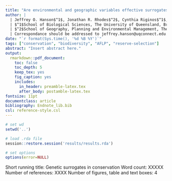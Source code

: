 ```yaml
---
title: "Are environmental and geographic variables effective surrogates for genetic variation in conservation planning?"
author: |
  | Jeffrey O. Hanson$^1$, Jonathan R. Rhodes$^2$, Cynthia Riginos$^1$, Hugh P. Possingham$^1$, Richard A. Fuller$^1$
  | $^1$School of Biological Sciences, The University of Queensland, Brisbane, QLD, Australia
  | $^2$School of Geography, Planning and Environmental Management, The University of Queensland, Brisbane, QLD, Australia
  | Correspondance should be addressed to jeffrey.hanson@uqconnect.edu.au
date: "`r format(Sys.time(), '%d %B %Y')`"
tags: ["conservation", "biodiversity", "AFLP", "reserve-selection"]
abstract: "Insert abstract here."
output:
  rmarkdown::pdf_document:
    toc: false
    toc_depth: 5
    keep_tex: yes
    fig_caption: yes
    includes:
      in_header: preamble-latex.tex
      after_body: postamble-latex.tex
fontsize: 11pt
documentclass: article
bibliography: Endnote_lib.bib
csl: reference-style.csl
---
```


<!-- NOTES -->
<!-- 150 word limit for abstract -->
<!-- 5000 word length limit -->

```r
# set wd
setwd('..')

# load .rda file
session::restore.session('results/results.rda')

# set options
options(error=NULL)
```


<!--  title page -->
Short running title: Genetic surrogates in conservation \newline
Word count: XXXXX \newline
Number of references: XXXX \newline
Number of figures, table and text boxes: 4 \newline

\newpage

<!-- add line numbers -->
\begin{linenumbers}

## Introduction
<!--  main text -->
Biodiversity is under threat. In recent history, many species have gone extinct [@r270; @r272]. Today, thousands of species are listed as endangered or near threatened in the International Union for Conservation of Nature (IUCN) red list (\url{www.iucnredlist.org}). In the near future, species are expected to face even more threats [eg. climate change; @r236; @r243]. In response to this crisis, the overarching aim of conservation is to maximize the long-term persistence of biodiversity [@r255; @r67].

Protected areas are one of the hallmarks of modern conservation [@r440]. They buffer species from anthropogenic impacts and provide places for biodiversity processes to persist (eg. nutrient cycling and water purification). Protected areas also set the stage for direct management actions to enhance species recovery (eg. habitat rehabilitation, translocation, and invasive species management). But the resources available for conservation are limited, and so protected areas must be cost-effective. As a consequence, decision support tools [eg. $\texttt{MARXAN}$; @r22; $\texttt{Zonation}$; @r429] are used to identify cost-effective plans for protected areas (prioritizations). These tools typically estimate the benefit that a given species receives from a given prioritization based on the proportion of its range that is secured (eg. using targets). However, the true benefit of a given prioritization is dependent on many additional factors that are not used to inform the reserve selection process.

Protected areas must preserve intra-specific genetic variation to maximize species recovery [@r67; @r3; @r61]. This variation can be classified as either adaptive or neutral [reviewed in @r????]. Adaptive genetic variation is associated with loci currently under selection. By preserving existing patterns of adaptive variation, protected areas can ensure that populations with particularly beneficial adaptations are not lost [@r3]. In contrast, neutral genetic variation is associated with loci that are not under natural selection. Neutral variation often reflects the evolutionary history of different populations. By preserving existing patterns of neutral variation, protected areas can secure different genetic lineages and avoid the adverse effects of low genetic diversity [eg. inbreeding depression; @r67]. However, genetic data requires considerable investment to obtain and analyze. As a consequence, conservation planners do not typically use genetic data to inform prioritizations [@r61]. Thus many prioritizations may fail to capture species' intra-specific genetic variation, and ultimately fail to deliver conservation outcomes.

In light of this problem, conservation scientists have been investigating surrogates for genetic variation to generate better prioritizations--but without the overheads associated with genetic data. Since adaptive genetic variation is ultimately driven by selection pressures, conservation planners have used the distribution of likely selection pressures. For instance, environmental variation such as local habitat type [@r247] and climate [@r2] have been used to guide the reserve selection process. While such variables have been used to detect and verify adaptive genetic variation [eg. @r475; @r455], the effectiveness of prioritizations based on such surrogates remains unverified. 

On the other hand, neutral genetic variation arises a reduction in gene flow between individuals. By modeling the connectivity between areas, a function of gene flow, conservation scientists have explored the effectiveness of surrogates for neutral genetic variation. For instance, the isolation by distance theory [IBD; @r259] predicts that populations further apart will have reduced connectivity, and in turn exchange less genetic material. The use of geographic distance-based surrogates has been found to improve prioritizations in an island network [@r200]. However this remains untested in spatially contiguous systems where connectivity is complicated by additional factors [eg. terrain; eg. @r474]--the systems commonly featured in real-world conservation planning exercises. Before conservation planners can reliably use surrogates for genetic data in conservation planning, the effectiveness of these surrogates needs to be verified. Otherwise, if these surrogates are ineffective, conservation planners may waste precious resources on places with little benefit. 

Our overarching aim was to investigate the effectiveness of environmental and geographic surrogates for adaptive neutral genetic variation in the context of conservation planning. First, we aimed to understand the relationship between the surrogate targets used to generate a prioritization and the proportion of genetic variation secured in the prioritization. Second, we aimed to determine if the addition of surrogate-based targets in more realistic conservation planning scenarios would result in prioritizations that secured substantially more genetic variation. If these surrogates can be shown to improve the intra-specific genetic variation captured in a prioritization, then conservation planners may use these surrogates when genetic data is not available, and in turn deliver more effective protected areas.

## Methods
### Study system
To address the aims of the study, we utilized species distribution and genomic data collected by the IntraBioDiv project [@r451; see @r452 for methodological details]. This dataset was particularly well suited; it provides spatially explicit genomic data for a multitude of species across a broad geographic area over large environmental gradients. As part of this project, data were collected for 27 alpine plant species were across the European Alps according to a grid (22.3 km $\times$ 25 km; Figure S1). Briefly, in every second cell, plant samples were collected from three individuals for each species present inside the cell. Cells that did not contain any plant samples were omitted from our analysis. Samples were genotyped using amplified fragment length polymorphisms [AFLP; @r453]. Matrices denoting the presence/absence of polymorphisms at loci were constructed independently for each species. Thus for each second grid cell, for each of the species in the grid cell, the dataset contains information describing the genomic variation of individuals inside the grid cell. We used these grid cells as planning units to develop prioritizations to investigate the effectiveness of surrogates for the (AFLP) genetic variation. The majority of our analyses described hereafter were performed using the \texttt{R} software package [version `r paste0(version$major, '.', version$minor)`; @r192].

### Landscape data
We aimed to investigate the effectiveness of climatic and geographic surrogates. To describe the location of each grid cell, we projected the grid into an equi-distant coordinate system ($\texttt{ESRI:102031}$), calculated their centroids, and extracted its two-dimensional coordinates. To describe the climatic variation among each cell, we obtained 19 bioclimatic variables [approx. 1 km resolution; @r33]. These layers and the grid cells were projected into an equal-area coordinate system ($\texttt{ESRI:102014}$). The bioclimatic variables were clipped to the extent of the grid and subject to a principle components analysis (PCA; using ArcMap version 10.2.2; Table S1). The first two principle components (PCs) cumulatively explained `r round(pca.DF[[4]][2],1)` % of the variation and were used to generate two new layers. We calculated the average value for each PC layer in each grid cell, and used these values to characterize the main themes of climatic variation among the grid cells (Figure S2). To examine if the influence of opportunity cost, we calculated the total human population density inside each planning unit (obtained at 1 km resolution from the Global Rural-Urban Mapping Project; GRUMP V1; @r472).

### Outlier locus detection
To investigate the effectiveness of the surrogates for adaptive and neutral genetic variation, we first need to identify which of the sampled loci--if any--were under selection for each species. We used outlier locus detection methods [evaluated in @r454] to achieve this. The basic premise underpinning these analyses is that neutral loci are expected to exhibit a specific level of variation among populations ($F_{st}$), and loci that deviate from this expectation should be under selection. The advantage of these methods--in contrast with environmental association analyses [eg. r@475]--is that they do not use environmental data to identify loci under selection, which would have biased our analysis. In an earlier study, Bothwell _et al._ [-@r455] applied such outlier detection methods to one of the species in this dataset (_Getiana nivalis_). Here, we adopted a similar methodology and applied it to each of the 27 species in the dataset.

First, we grouped individuals into genetic lineages for each species. The purpose of this step was to avoid misclassifying loci as adaptive. We used discriminant analyses of principle components [DAPC; @r467] to assign individuals to populations [implemented in $\texttt{adegenet}$ R package; @r468]. Briefly, for each species, we transformed the binary loci data using a principle components analysis (PCA) and obtained the principle components required to explain at least `r adegenet.params.LST[[MODE]]$perc.pca` % variation. We subject these components to multiple \textit{k}-means clustering models with varying numbers of assumed populations (\textit{k} = 1--`r adegenet.params.LST[[MODE]]$max.n.clust`; `r adegenet.params.LST[[MODE]]$n.iter` iterations; `r adegenet.params.LST[[MODE]]$n.start` random starts). We then  applied Ward's clustering method to the Bayesian Information Criterion (BIC) statistics associated with each model to partition the models into two groups, and selected the model before the first group switch (as recommended in the \texttt{adegenet} manual; Figure S4). The populations memberships associated with these models were used for subsequent analysis (Figure S5).

We identified loci under selection. For each species, we ran $\texttt{Bayescan}$ [version 2.1; @r456] using the population memberships identified in the previous analysis (1:1 prior odds; `r bayescan.params.LST[[MODE]]$nbp` pilot runs; `r bayescan.params.LST[[MODE]]$burn` burn-in iterations; `r bayescan.params.LST[[MODE]]$n` post-burn-in iterations thinned by `r bayescan.params.LST[[MODE]]$thin` iterations; Table S2). To avoid false-positive, we omitted loci where the global frequency of the minor allele was $\geq 0.05$ (following guidelines in the $\texttt{Bayescan}$ manual). We ran `r bayescan.params.LST[[MODE]]$reps` replicates per species using a suitable false discovery rate to ensure convergence [FDR $\leq `r bayescan.params.LST[[MODE]]$fdr`$; @r466]. 

After classifying loci as adaptive or neutral, we mapped the main gradients of the adaptive (if detected) and neutral genetic variation for each species (Figures S6--S32). For each species, for each type of genetic variation detected, we used Gower distances [@r464] to express the genomic differences between individuals [using the $\texttt{cluster}$ R package to accommodate sparsity; @r457]. These distances were subject to multiple non-metric multi-dimensional scaling analyses [NMDS; implemented in the $\texttt{vegan}$ R package; @r458] using the minimum number of dimensions required to achieve an adequate stress value  ($\leq$ `r nmds.params.LST[[MODE]]$max.stress`; `r nmds.params.LST[[MODE]]$trymax` random starts for all models; Table S3). Since each grid cell had up to three samples per species, we used the average of the ordinated values associated with the samples in each grid cell to summarize the typical genetic characteristics of individuals in the cells.

### Prioritizations
We used the unreliable representative and adequate prioritization (URAP) formulation of the reserve selection problem [@r465]. This formulation can identify the minimum number of planning units required to preserve a proportion of the species' range as well as a proportion of the species' variation using an attribute space [_sensu_ @r465]. We treated the genomic and surrogate variables as distinct attribute spaces. We set the demand points for each species and its attribute space using the values associated with the planning units. For every prioritization we generated, we calculated the proportion of the adaptive (if detected) and neutral genetic variation that every prioritization secured to assess its performance. We solved all reserve selection problems to within `r (gurobi.params.LST[[MODE]]$MIPGap*100)` % of optimality using the $\texttt{rapr}$ R package [@r465] and $\texttt{Gurobi}$ [@r463].

To understand the relationship between the surrogate-based targets used to generate a prioritizations and the amount of genetic variation secured, we generated a collection of single-species prioritizations. For each species, we generated two sets of prioritizations using increasing environmental and geographic-based targets (respectively). Prioritizations were generated using surrogate-based targets ranging from `r (min(rapr.params.LST[[MODE]]$correlation.surrogate.targets)*100)` % and `r (max(rapr.params.LST[[MODE]]$correlation.surrogate.targets)*100)` % in increments of `r diff(rapr.params.LST[[MODE]]$correlation.surrogate.targets[1:2])*100` %. None of these prioritizations contained any amount-based targets. 

To determine if the use of surrogate-based targets can actually improve prioritizations in real-world conservation planning scenarios, we used three scenarios with increasing levels of complexity. To assess the benefits of surrogate-based targets under the simplest of circumstances, our first scenario involved generating single-species prioritizations for each species. Most large-scale prioritizations involve a comprehensive set of species, and in turn, may secure a greater proportion of intra-specific genetic variation. Our second scenario involved generating multi-species prioritizations. Finally, most large-scale prioritizations also explicitly consider opportunity cost to ensure prioritizations are cost-effective. Our third scenario involved generating multi-species prioritizations that satisfied targets for minimal opportunity cost.

For each scenario, we generated three types of prioritizations. We generated prioritizations using only amount-based, both amount- and surrogate-based targets, and both amount- and genetic-based targets. The purely amount-based prioritizations represented those typically generated in conservation planning exercises and serve as our baseline. We used `r (rapr.params.LST[[MODE]]$amount.target*100)` % amount-based targets in all prioritizations to ensure an adequate proportion of habitat was secured for each species [@rXXX]. We set surrogate- and genetic-based targets as `r (rapr.params.LST[[MODE]]$surrogate.target*100)` % to ensure that most of the repsective variation was secured for each species. To accomodate variation in the high number of optimal solutions for the single-species amount-based prioritizations, we generated `r (rapr.params.LST[[MODE]]$amount.replicates)` replicate prioritizations. Since all other contexts were likely to be associated with a single optimal solution, we used only a single replicate.

## Statistical analysis
We investigated the relationship between surrogate-based targets and the genetic variation secured in a prioritization using nonlinear mixed-effects models [NLMMs; using the $\texttt{lme4}$ R package; @r469]. A model was fit to the genetic variation secured using a negative exponential formulation to estimate the rate of the accumulation of genetic variation ($y = a - (a - 0) \times exp(-r \times x)$; where $a$ is the asymptote and $r$ is the accumulate rate). An interaction term was included to estimate parameters separately for adaptive and neutral variation. The models accommodated species-level variation using random effects for both parameters.

We tested for differences in the effectiveness of prioritizations generated under different scenarios and targets using generalized linear mixed-effects models [GLMMs; using the $\texttt{lme4}$ R package]. We fit a full model to the proportion of genomic variation secured in all prioritizations using a logit link. Both models contained variables indicating the scenario used to generate the prioritization, the targets used to generate the prioritizations, and the type of genetic variation measured. The model was subject to a step-wise term deletion routine using likelihood ratio tests (LRT) to assess term significance (terms were retained when $P < 0.05$). All models contained an intercept-only random effect to ensure that comparisons were made within species. Finally, we conducted a post-hoc analysis using Tukey contrasts with a Bonferroni correction [using the $\texttt{multcomp}$ R package; @r470].

## Results
<!-- Single species prioritizations -->
Surrogates-targets improved the performance of single-species prioritizations (Figure 1). There were significant differences among the performance of prioritizations depending on the targets used to generate them and if they were assessed according to adaptive or neutral genetic variation (${\chi^{2}}_{`r single.spp.AOV1[['Df']][1]`,`r single.spp.AOV1[['Df']][2]`} = `r round(single.spp.AOV1[['Chisq']][2],2)`$, $P `r pretty.pval(single.spp.AOV1[['Pr(>Chisq)']][2])`$). Specifically, the amount-based prioritization captured much less adaptive and neutral genetic variation than either the surrogate-based ($Z = `r round(single.spp.MCP$test$tstat[['Surrogate.Adaptive variation - Amount.Adaptive variation']],2)`$, $P `r pretty.pval(single.spp.MCP$test$pvalue[['Surrogate.Adaptive variation - Amount.Adaptive variation']])`$; $Z = `r round(single.spp.MCP$test$tstat[['Surrogate.Neutral variation - Amount.Neutral variation']],2)`$, $P `r pretty.pval(single.spp.MCP$test$pvalue[['Surrogate.Neutral variation - Amount.Neutral variation']])`$) or genetic-based ($Z = `r round(single.spp.MCP$test$tstat[['Genetic.Adaptive variation - Amount.Adaptive variation']],2)`$, $P `r pretty.pval(single.spp.MCP$test$pvalue[['Genetic.Adaptive variation - Amount.Adaptive variation']])`$; $Z = `r round(single.spp.MCP$test$tstat[['Genetic.Neutral variation - Amount.Neutral variation']],2)`$, $P `r pretty.pval(single.spp.MCP$test$pvalue[['Genetic.Neutral variation - Amount.Neutral variation']])`$) prioritizations. No differences were detected in the proportion of adaptive ($Z = `r round(single.spp.MCP$test$tstat[['Genetic.Adaptive variation - Surrogate.Adaptive variation']],2)`$, $P `r pretty.pval(single.spp.MCP$test$pvalue[['Genetic.Adaptive variation - Surrogate.Adaptive variation']])`$) or neutral genetic variation ($Z = `r round(single.spp.MCP$test$tstat[['Genetic.Neutral variation - Surrogate.Neutral variation']],2)`$, $P `r pretty.pval(single.spp.MCP$test$pvalue[['Genetic.Neutral variation - Surrogate.Neutral variation']])`$) secured by the the surrogate-based and genetic-based prioritizations. However, these patterns were not reflected in the multi-species prioritizations.

<!-- Multi-species prioritizations -->
Environmental and geographic surrogates were not found to improve the performance of multi-species prioritizations (Figure 2; Figure 3). No significant differences in the effectiveness of prioritizations were found depending on whether they were generated using different targets (${\chi^{2}}_{`r multi.spp.AOV3[['Df']][1]`,`r multi.spp.AOV3[['Df']][2]`} = `r round(multi.spp.AOV3[['Chisq']][2],2)`$; $P `r pretty.pval(multi.spp.AOV3[['Pr(>Chisq)']][2])`$), if they were assessed using adaptive or neutral genetic variation (${\chi^{2}}_{`r multi.spp.AOV2[['Df']][1]`,`r multi.spp.AOV2[['Df']][2]`} = `r round(multi.spp.AOV2[['Chisq']][2],2)`$; $P `r pretty.pval(multi.spp.AOV2[['Pr(>Chisq)']][2])`$), nor the interaction between these variables (${\chi^{2}}_{`r multi.spp.AOV1[['Df']][1]`,`r multi.spp.AOV1[['Df']][2]`} = `r round(multi.spp.AOV1[['Chisq']][2],2)`$; $P  `r pretty.pval(multi.spp.AOV1[['Pr(>Chisq)']][2])`$).

<!-- Correlation analysis -->
The surrogate variables showed a greater utility for neutral genetic variation than adaptive variation (Figure 4). The accumulation rate ($r$) was `r round(summary(env.correlation.NLMM)$coefficients[1],2)` $\pm$ `r round(summary(env.correlation.NLMM)$coefficients[2],2)` S.E. for the proportion of adaptive variation captured in a prioritization using environmental surrogates. On the other hand, the rate ($r$) was `r round(summary(geo.correlation.NLMM)$coefficients[1],2)` $\pm$ `r round(summary(geo.correlation.NLMM)$coefficients[2],2)` S.E. for neutral variation using geographic surrogates. Thus minor increases in the target for either surrogate results in major increases in the benefit of the prioritization. However, the coefficient was much larger for neutral genetic variation so minor increases in the target can achieve substantial gains.

## Discussion
We aimed to investigate the effectiveness of environmental and geographic surrogates for genetic variation in conservation planning. This study is the first to empirically test this using a realistic system. We found that the inclusion of environmental and geographic surrogates in single-species prioritizations significantly improved the proportion of intra-specific genetic variation they secured. But we also found that the same surrogates did little to improve the multi-species prioritizations. Our results suggest that conservation planners can use a comprehensive set of species to secure a sufficient proportion of their intra-specific genetic variation. 

### Single + multi-species analysis
* summarize results

* compare + contrast with other papers

* implication of results

### Correlation analysis
* summarize results

* compare + contrast with other papers

* implication of results

### Limitations/Future directions
We wish to alert practitioners to several limitations associated with our analysis. First, the size of the planning units we used (23 \times 25 km) is much larger than typically used in conservation planning scenarios (approx. 1--5 km^2). We used this resolution because the genetic data was collected at this scale. Whilst we could have interpolated the genetic data to a finer resolution and used smaller planning units, this would have biased our analysis because the surrogate variables are spatially auto-correlated. Second, we used geographic distances as surrogates for connectivity between planning units. Although connectivity between areas can be modeled using isolation by resistance measures [@r473] derived from landscape data [eg. @r474], they are unlikely to be of use in broad-scale conservation exercises since they need to be tuned using species-specific parameters. Third, we used AFLP data to characterize the main gradients of genetic variation. Whilst next-generation sequencing provides higher resolution genetic information than AFLP data [reviewed in @rXXX], our methodology would still have utilized only the main gradients of the genetic variation to generate prioritizations in a feasible amount of time. Overall, the limitations associated with this study are relatively minor.

### Concluding remarks
The overarching aim of our study was to investigate the effectiveness of surrogates in conservation planning. We found that environmental and geographic surrogates are effective. However, they seem to be largely unnecessary in conservation planning scenarios because a comprehensive set of species can be used to achieve a similar result. Conservation planners are therefore urged to use a comprehensive set of species in prioritizations--one of the fundamental principles of conservation planning.

## Acknowledgements
JOH is funded by an Australian Postgraduate Award (APA) scholarship. RAF has an Australian Research Council Future Fellowship. This work was supported by the Centre of Excellence for Environmental Decisions (CEED) and the Landscape Ecology and Conservation Group (LEC) at The University of Queensland.

## References

\end{linenumbers}